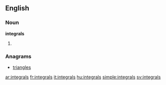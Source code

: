 ==English==

===Noun===
'''integrals'''

# {{plural of|integral}}

===Anagrams===
*[[triangles]]

[[ar:integrals]]
[[fr:integrals]]
[[it:integrals]]
[[hu:integrals]]
[[simple:integrals]]
[[sv:integrals]]